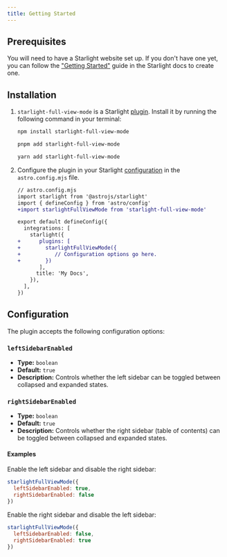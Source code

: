 ```yaml
---
title: Getting Started
---
```


## Prerequisites

You will need to have a Starlight website set up.
If you don't have one yet, you can follow the ["Getting Started"](https://starlight.astro.build/getting-started) guide in the Starlight docs to create one.

## Installation


<Steps>

1. `starlight-full-view-mode` is a Starlight [plugin](https://starlight.astro.build/reference/plugins/). Install it by running the following command in your terminal:

   <Tabs syncKey="pkg">

   <TabItem label="npm">

   ```sh
   npm install starlight-full-view-mode
   ```

   </TabItem>

   <TabItem label="pnpm">

   ```sh
   pnpm add starlight-full-view-mode
   ```

   </TabItem>

   <TabItem label="Yarn">

   ```sh
   yarn add starlight-full-view-mode
   ```

   </TabItem>

   </Tabs>

2. Configure the plugin in your Starlight [configuration](https://starlight.astro.build/reference/configuration/#plugins) in the `astro.config.mjs` file.

   ```diff lang="js"
   // astro.config.mjs
   import starlight from '@astrojs/starlight'
   import { defineConfig } from 'astro/config'
   +import starlightFullViewMode from 'starlight-full-view-mode'

   export default defineConfig({
     integrations: [
       starlight({
   +      plugins: [
   +        starlightFullViewMode({
   +           // Configuration options go here.
   +        })
          ],
         title: 'My Docs',
       }),
     ],
   })
   ```
</Steps>

## Configuration

The plugin accepts the following configuration options:

### `leftSidebarEnabled`
- **Type:** `boolean`
- **Default:** `true`
- **Description:** Controls whether the left sidebar can be toggled between collapsed and expanded states.

### `rightSidebarEnabled`
- **Type:** `boolean`
- **Default:** `true`
- **Description:** Controls whether the right sidebar (table of contents) can be toggled between collapsed and expanded states.

#### Examples

Enable the left sidebar and disable the right sidebar:
```js
starlightFullViewMode({
  leftSidebarEnabled: true,
  rightSidebarEnabled: false
})
```

Enable the right sidebar and disable the left sidebar:
```js
starlightFullViewMode({
  leftSidebarEnabled: false,
  rightSidebarEnabled: true
})
```

